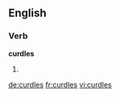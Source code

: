 
==English==

===Verb===
'''curdles'''

# {{third-person singular of|curdle}}

[[de:curdles]]
[[fr:curdles]]
[[vi:curdles]]